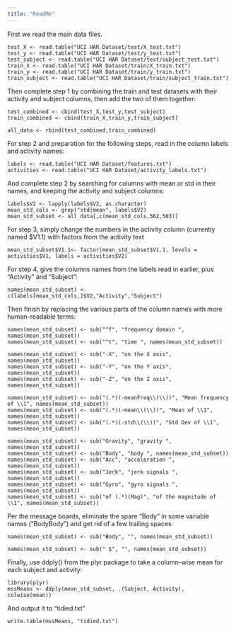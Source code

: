 ```yaml
---
title: "ReadMe"
---
```



First we read the main data files.

```
test_X <- read.table("UCI HAR Dataset/test/X_test.txt")
test_y <- read.table("UCI HAR Dataset/test/y_test.txt")
test_subject <- read.table("UCI HAR Dataset/test/subject_test.txt")
train_X <- read.table("UCI HAR Dataset/train/X_train.txt")
train_y <- read.table("UCI HAR Dataset/train/y_train.txt")
train_subject <- read.table("UCI HAR Dataset/train/subject_train.txt")
```

Then complete step 1 by combining the train and test datasets with their activity and
subject columns, then add the two of them together:

```
test_combined <- cbind(test_X,test_y,test_subject)
train_combined <- cbind(train_X,train_y,train_subject)

all_data <- rbind(test_combined,train_combined)
```

For step 2 and preparation for the following steps, read in the column labels and activity names:

```
labels <- read.table("UCI HAR Dataset/features.txt")
activities <- read.table("UCI HAR Dataset/activity_labels.txt")
```

And complete step 2 by searching for columns with mean or std in their names, and keeping the
activity and subject columns:

```
labels$V2 <- lapply(labels$V2, as.character)
mean_std_cols <- grep("std|mean", labels$V2)
mean_std_subset <- all_data[,c(mean_std_cols,562,563)]
```

For step 3, simply change the numbers in the activity column (currently named $V1.1)
with factors from the activity text

```
mean_std_subset$V1.1<- factor(mean_std_subset$V1.1, levels = activities$V1, labels = activities$V2)
```

For step 4, give the columns names from the labels read in earlier, plus "Activity" and "Subject":

```
names(mean_std_subset) <- c(labels[mean_std_cols,]$V2,"Activity","Subject")
```

Then finish by replacing the various parts of the column names with more human-readable terms:

```
names(mean_std_subset) <- sub("^f", "frequency domain ", names(mean_std_subset))
names(mean_std_subset) <- sub("^t", "time ", names(mean_std_subset))

names(mean_std_subset) <- sub("-X", "on the X axis", names(mean_std_subset))
names(mean_std_subset) <- sub("-Y", "on the Y axis", names(mean_std_subset))
names(mean_std_subset) <- sub("-Z", "on the Z axis", names(mean_std_subset))

names(mean_std_subset) <- sub("(.*)(-meanFreq\\(\\))", "Mean frequency of \\1", names(mean_std_subset))
names(mean_std_subset) <- sub("(.*)(-mean\\(\\))", "Mean of \\1", names(mean_std_subset))
names(mean_std_subset) <- sub("(.*)(-std\\(\\))", "Std Dev of \\1", names(mean_std_subset))

names(mean_std_subset) <- sub("Gravity", "gravity ", names(mean_std_subset))
names(mean_std_subset) <- sub("Body", "body ", names(mean_std_subset))
names(mean_std_subset) <- sub("Acc", "acceleration ", names(mean_std_subset))
names(mean_std_subset) <- sub("Jerk", "jerk signals ", names(mean_std_subset))
names(mean_std_subset) <- sub("Gyro", "gyro signals ", names(mean_std_subset))
names(mean_std_subset) <- sub("of (.*)(Mag)", "of the magnitude of \\1", names(mean_std_subset))
```

Per the message boards, eliminate the spare "Body" in some variable names ("BodyBody")
and get rid of a few trailing spaces

```
names(mean_std_subset) <- sub("Body", "", names(mean_std_subset))

names(mean_std_subset) <- sub(" $", "", names(mean_std_subset))
```

Finally, use ddply() from the plyr package to take a column-wise mean for each subject and activity:

```
library(plyr)
mssMeans <- ddply(mean_std_subset, .(Subject, Activity), colwise(mean))
```

And output it to "tidied.txt"

```
write.table(mssMeans, "tidied.txt")
```

